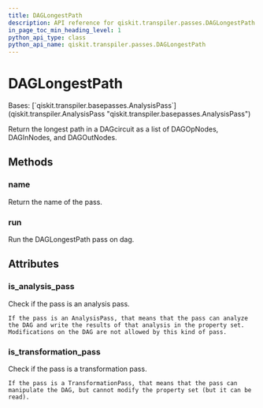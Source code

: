```yaml
---
title: DAGLongestPath
description: API reference for qiskit.transpiler.passes.DAGLongestPath
in_page_toc_min_heading_level: 1
python_api_type: class
python_api_name: qiskit.transpiler.passes.DAGLongestPath
---
```


# DAGLongestPath

<Class id="qiskit.transpiler.passes.DAGLongestPath" isDedicatedPage={true} github="https://github.com/qiskit/qiskit/tree/stable/0.23/qiskit/transpiler/passes/analysis/dag_longest_path.py" signature="DAGLongestPath(*args, **kwargs)">
  Bases: [`qiskit.transpiler.basepasses.AnalysisPass`](qiskit.transpiler.AnalysisPass "qiskit.transpiler.basepasses.AnalysisPass")

  Return the longest path in a DAGcircuit as a list of DAGOpNodes, DAGInNodes, and DAGOutNodes.

  ## Methods

  ### name

  <Function id="qiskit.transpiler.passes.DAGLongestPath.name" name="name" signature="DAGLongestPath.name()">
    Return the name of the pass.
  </Function>

  ### run

  <Function id="qiskit.transpiler.passes.DAGLongestPath.run" name="run" signature="DAGLongestPath.run(dag)">
    Run the DAGLongestPath pass on dag.
  </Function>

  ## Attributes

  ### is\_analysis\_pass

  <Attribute id="qiskit.transpiler.passes.DAGLongestPath.is_analysis_pass" name="is_analysis_pass">
    Check if the pass is an analysis pass.

    If the pass is an AnalysisPass, that means that the pass can analyze the DAG and write the results of that analysis in the property set. Modifications on the DAG are not allowed by this kind of pass.
  </Attribute>

  ### is\_transformation\_pass

  <Attribute id="qiskit.transpiler.passes.DAGLongestPath.is_transformation_pass" name="is_transformation_pass">
    Check if the pass is a transformation pass.

    If the pass is a TransformationPass, that means that the pass can manipulate the DAG, but cannot modify the property set (but it can be read).
  </Attribute>
</Class>

